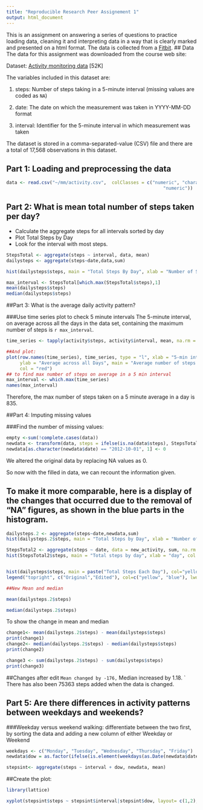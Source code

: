 ```yaml
---
title: "Reproducible Research Peer Assignement 1"
output: html_document
---
```


This is an assignment on answering a series of questions to practice loading data, cleaning it and interpreting data in a way that is clearly marked and presented on a html format. The data is collected from a [Fitbit](http://en.wikipedia.org/wiki/Fitbit).
## Data
The data for this assignment was downloaded from the course web
site:

Dataset: [Activity monitoring data](https://d396qusza40orc.cloudfront.net/repdata%2Fdata%2Factivity.zip) [52K]

The variables included in this dataset are:

1. steps: Number of steps taking in a 5-minute interval (missing
    values are coded as `NA`)

2. date: The date on which the measurement was taken in YYYY-MM-DD format

3. interval: Identifier for the 5-minute interval in which measurement was taken

The dataset is stored in a comma-separated-value (CSV) file and there are a total of 17,568 observations in this dataset.


## Part 1: Loading and preprocessing the data

```r
data <- read.csv("~/mm/activity.csv",  colClasses = c("numeric", "character", 
                                                          "numeric"))

```

## Part 2: What is mean total number of steps taken per day?
- Calculate the aggregate steps for all intervals sorted by day
- Plot Total Steps by Day
- Look for the interval with most steps.

```r
StepsTotal <- aggregate(steps ~ interval, data, mean)
dailysteps <- aggregate(steps~date,data,sum)

hist(dailysteps$steps, main = "Total Steps By Day", xlab = "Number of Steps", col = "yellow")

max_interval <- StepsTotal[which.max(StepsTotal$steps),1]
mean(dailysteps$steps)
median(dailysteps$steps)
```

##Part 3: What is the average daily activity pattern?

###Use time series plot to check 5 minute intervals
The 5-minute interval, on average across all the days in the data set, containing the maximum number of steps is `r max_interval`.

```r
time_series <- tapply(activity$steps, activity$interval, mean, na.rm = TRUE)

##And plot: 
plot(row.names(time_series), time_series, type = "l", xlab = "5-min interval", 
     ylab = "Average across all Days", main = "Average number of steps taken", 
     col = "red")
## to find max number of steps on average in a 5 min interval
max_interval <- which.max(time_series)
names(max_interval)
```

Therefore, the max number of steps taken on a 5 minute average in a day is 835.

##Part 4: Imputing missing values

###Find the number of missing values:

```r
empty <-sum(!complete.cases(data))
newdata <- transform(data, steps = ifelse(is.na(data$steps), StepsTotal$steps[match(data$interval, StepsTotal$interval)], data$steps))
newdata[as.character(newdata$date) == "2012-10-01", 1] <- 0
```
We altered the original data by replacing NA values as 0.

So now with the filled in data, we can recount the information given.

## To make it more comparable, here is a display of the changes that occurred due to the removal of "NA" figures, as shown in the blue parts in the histogram.
```r

dailysteps.2 <- aggregate(steps~date,newdata,sum)
hist(dailysteps.2$steps, main = "Total Steps by Day", xlab = "Number of Steps", col="blue")

StepsTotal2 <- aggregate(steps ~ date, data = new_activity, sum, na.rm = TRUE)
hist(StepsTotal2$steps, main = "Total steps by day", xlab = "day", col = "blue")


hist(dailysteps$steps, main = paste("Total Steps Each Day"), col="yellow", xlab="Number of Steps", add=T)
legend("topright", c("Original","Edited"), col=c("yellow", "blue"), lwd=10)

##New Mean and median

mean(dailysteps.2$steps)

median(dailysteps.2$steps)

```

To show the change in mean and median

```r
change1<- mean(dailysteps.2$steps) - mean(dailysteps$steps)
print(change1)
change2<- median(dailysteps.2$steps) - median(dailysteps$steps)
print(change2)

change3 <- sum(dailysteps.2$steps) - sum(dailysteps$steps)
print(change3)
```

##Changes after edit
` Mean changed by -176, 
` Median increased by 1.18. 
` There has also been 75363 steps added when the data is changed.


## Part 5: Are there differences in activity patterns between weekdays and weekends?
###Weekday versus weekend walking: differentiate between the two first, by sorting the data and adding a new column of either Weekday or Weekend
```r
weekdays <- c("Monday", "Tuesday", "Wednesday", "Thursday", "Friday")
newdata$dow = as.factor(ifelse(is.element(weekdays(as.Date(newdata$date)),weekdays), "Weekday", "Weekend"))

stepsint<- aggregate(steps ~ interval + dow, newdata, mean)

```
##Create the plot:
```r
library(lattice)

xyplot(stepsint$steps ~ stepsint$interval|stepsint$dow, layout= c(1,2), xlab="Interval", ylab="Steps", main="Average Steps per day by interval", type = "l", col="pink")

```

